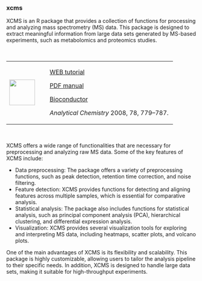 ### xcms {-}

XCMS is an R package that provides a collection of functions for processing and analyzing mass spectrometry (MS) data. This package is designed to extract meaningful information from large data sets generated by MS-based experiments, such as metabolomics and proteomics studies.

\

+---------------------------------+----------------------------------------------------------------------------------------------------------+
| ![](images/05.png){height="68"} | [WEB tutorial](https://bioconductor.org/packages/release/bioc/vignettes/xcms/inst/doc/xcms-lcms-ms.html) |
|                                 |                                                                                                          |
|                                 | [PDF manual](https://bioconductor.org/packages/3.12/bioc/manuals/xcms/man/xcms.pdf)                      |
|                                 |                                                                                                          |
|                                 | [Bioconductor](https://bioconductor.org/packages/3.12/bioc/html/xcms.html)                               |
|                                 |                                                                                                          |
|                                 | *Analytical Chemistry* 2008, 78, 779–787.                                                                |
+---------------------------------+----------------------------------------------------------------------------------------------------------+

\

XCMS offers a wide range of functionalities that are necessary for preprocessing and analyzing raw MS data. Some of the key features of XCMS include:

- Data preprocessing: The package offers a variety of preprocessing functions, such as peak detection, retention time correction, and noise filtering.
- Feature detection: XCMS provides functions for detecting and aligning features across multiple samples, which is essential for comparative analysis.
- Statistical analysis: The package also includes functions for statistical analysis, such as principal component analysis (PCA), hierarchical clustering, and differential expression analysis.
- Visualization: XCMS provides several visualization tools for exploring and interpreting MS data, including heatmaps, scatter plots, and volcano plots.

One of the main advantages of XCMS is its flexibility and scalability. This package is highly customizable, allowing users to tailor the analysis pipeline to their specific needs. In addition, XCMS is designed to handle large data sets, making it suitable for high-throughput experiments.
